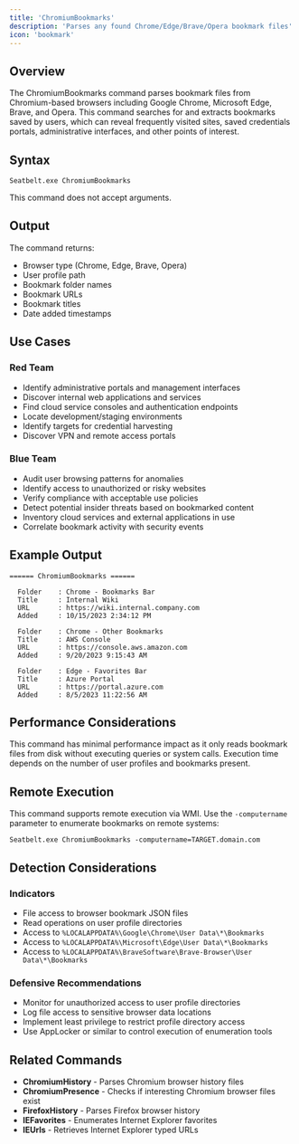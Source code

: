 ```yaml
---
title: 'ChromiumBookmarks'
description: 'Parses any found Chrome/Edge/Brave/Opera bookmark files'
icon: 'bookmark'
---
```


## Overview

The ChromiumBookmarks command parses bookmark files from Chromium-based browsers including Google Chrome, Microsoft Edge, Brave, and Opera. This command searches for and extracts bookmarks saved by users, which can reveal frequently visited sites, saved credentials portals, administrative interfaces, and other points of interest.

## Syntax

```
Seatbelt.exe ChromiumBookmarks
```

This command does not accept arguments.

## Output

The command returns:
- Browser type (Chrome, Edge, Brave, Opera)
- User profile path
- Bookmark folder names
- Bookmark URLs
- Bookmark titles
- Date added timestamps

## Use Cases

### Red Team
- Identify administrative portals and management interfaces
- Discover internal web applications and services
- Find cloud service consoles and authentication endpoints
- Locate development/staging environments
- Identify targets for credential harvesting
- Discover VPN and remote access portals

### Blue Team
- Audit user browsing patterns for anomalies
- Identify access to unauthorized or risky websites
- Verify compliance with acceptable use policies
- Detect potential insider threats based on bookmarked content
- Inventory cloud services and external applications in use
- Correlate bookmark activity with security events

## Example Output

```
====== ChromiumBookmarks ======

  Folder    : Chrome - Bookmarks Bar
  Title     : Internal Wiki
  URL       : https://wiki.internal.company.com
  Added     : 10/15/2023 2:34:12 PM

  Folder    : Chrome - Other Bookmarks
  Title     : AWS Console
  URL       : https://console.aws.amazon.com
  Added     : 9/20/2023 9:15:43 AM

  Folder    : Edge - Favorites Bar
  Title     : Azure Portal
  URL       : https://portal.azure.com
  Added     : 8/5/2023 11:22:56 AM
```

## Performance Considerations

This command has minimal performance impact as it only reads bookmark files from disk without executing queries or system calls. Execution time depends on the number of user profiles and bookmarks present.

## Remote Execution

This command supports remote execution via WMI. Use the `-computername` parameter to enumerate bookmarks on remote systems:

```
Seatbelt.exe ChromiumBookmarks -computername=TARGET.domain.com
```

## Detection Considerations

### Indicators
- File access to browser bookmark JSON files
- Read operations on user profile directories
- Access to `%LOCALAPPDATA%\Google\Chrome\User Data\*\Bookmarks`
- Access to `%LOCALAPPDATA%\Microsoft\Edge\User Data\*\Bookmarks`
- Access to `%LOCALAPPDATA%\BraveSoftware\Brave-Browser\User Data\*\Bookmarks`

### Defensive Recommendations
- Monitor for unauthorized access to user profile directories
- Log file access to sensitive browser data locations
- Implement least privilege to restrict profile directory access
- Use AppLocker or similar to control execution of enumeration tools

## Related Commands

- **ChromiumHistory** - Parses Chromium browser history files
- **ChromiumPresence** - Checks if interesting Chromium browser files exist
- **FirefoxHistory** - Parses Firefox browser history
- **IEFavorites** - Enumerates Internet Explorer favorites
- **IEUrls** - Retrieves Internet Explorer typed URLs
